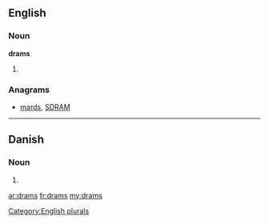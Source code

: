 ==English==

===Noun===
'''drams'''

# {{plural of|[[dram]]}}

===Anagrams===
* [[mards#English|mards]], [[SDRAM#English|SDRAM]]

[[Category:English plurals]]

----

==Danish==

===Noun===
{{infl|da|noun form|g=c}}

# {{form of|genitive singular indefinite|dram|lang=Danish}}

[[ar:drams]]
[[fr:drams]]
[[my:drams]]